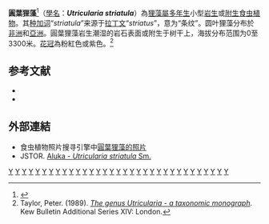 {{Otheruses|other=另一种种加词意为条纹的狸藻属物种|条纹狸藻}}
{{noteTA
|G1=Carnivorous Plant
}}
{{Speciesbox 
| taxon = Utricularia striatula 
| status = LC
| status_system = IUCN3.1
| image = Utricularia_striatula_leaves.jpg
| authority = [[Sm.|Sm.]] 1819
| subdivision_ranks = [[種下分類群|種下分類群]]
| subdivision =
*''Utricularia  s.'' var. ''typica''<br><small>Sm. (1819)</small>
*''Utricularia  s.'' var. ''minor''<br><small>Ridl. (1916)</small>
| synonyms = 
*''Lemnopsis mnioides''<br><small>[[赫尔曼·齐珀|Zippel]]</small>
*''Meloneura purpurea''<br><small>[[Raf.|Raf.]]</small>
*''Meloneura striatula''<br><small>(Sm.) [[约翰·亨德利·伯恩哈特|Barnhart]]</small>
*''Utricularia anthropophora''<br><small>[[Ridl.|Ridl.]] (1915)</small>
*''Utricularia furcellata''<br><small>[[Pellegr.|Pellegr.]]</small>
*''Utricularia glochidiata''<br><small>[[罗伯特·怀特|Wight]] (1850)</small>
*''Utricularia harlandii''<br><small>[[Oliv.|Oliv.]] ex [[Benth.|Benth.]]</small>
*''Utricularia orbiculata''<br><small>[[Wall.|Wall.]]</small>
*''Utricularia philetas''<br><small>[[R.D.Good|R.D.Good]]</small>
*''Utricularia pusilla''<br><small>[[J.Graham|J.Graham]]</small>
*''Utricularia rosulata''<br><small>[[Benj.|Benj.]]</small>
*''Utricularia striatula'' var. ''minor''<br><small>Ridl.</small>
*''Utricularia taikankoensis''<br><small>Yamam. (1931)</small>
}}

'''圓葉狸藻'''<ref>{{cite book | author = 夏洛特 | year = 2007 | title = [[食蟲植物觀賞與栽培圖鑑|食蟲植物觀賞與栽培圖鑑]] | publisher = 商周出版 | isbn = 978-986-124-850-9 | pages=238 }}</ref>（[[學名|學名]]：'''''Utricularia striatula'''''）為[[狸藻屬|狸藻屬]][[多年生植物|多年生]]小型[[岩生植物|岩生]]或[[附生植物|附生]][[食虫植物|食虫植物]]。其[[种加词|种加词]]“''striatula''”来源于[[拉丁文|拉丁文]]“''striatus''”，意为“条纹”。圆叶狸藻分布於[[非洲|非洲]]和[[亞洲|亞洲]]。圓葉狸藻岩生潮湿的岩石表面或附生于树干上，海拔分布范围为0至3300米。[[花冠|花冠]]為粉紅色或紫色。<ref name="Taylor 1989">Taylor, Peter. (1989). ''[[狸藻属——分类学专著|The genus Utricularia - a taxonomic monograph]]''. Kew Bulletin Additional Series XIV: London.</ref>

== 参考文献 ==
{{reflist|2}}
{{refbegin|2}}
* {{cite book | author = 林春吉 | year = 2005 | title = 台灣的水生與濕地植物| publisher = 綠世界出版 | isbn = 9572972510 | page=149}} 
* {{cite web | author = 趙怡姍 | work = 國立中山大學生物科學系 | url = http://etd.lib.nsysu.edu.tw/ETD-db/ETD-search/getfile?URN=etd-0128104-235544&filename=etd-0128104-235544.pdf | title = 台灣產狸藻科之分類研究 | accessdate = 2008-05-13 | archive-date = 2016-02-15 | archive-url = https://web.archive.org/web/20160215153509/http://etd.lib.nsysu.edu.tw/ETD-db/ETD-search/getfile?URN=etd-0128104-235544&filename=etd-0128104-235544.pdf | dead-url = no }}
{{refend}}

==外部連結==
{{refbegin|2}}
* 食虫植物照片搜寻引擎中[http://www.cpphotofinder.com/utricularia-striatula-602.html 圓葉狸藻的照片] {{Wayback|url=http://www.cpphotofinder.com/utricularia-striatula-602.html |date=20200927025625 }}
* JSTOR. [http://plants.jstor.org/search?Genus_fld=Utricularia&Species_fld=striatula Aluka - ''Utricularia striatula'' Sm.]
{{Commons-inline|Utricularia striatula|圓葉狸藻}}
{{wikispecies-inline|Utricularia striatula|圓葉狸藻}}
{{refend}}

{{Utricularia}}
{{中港澳台食肉植物}}
{{Taxonbar|from=Q7903201}}

[[Category:非洲食虫植物|Y]]
[[Category:亚洲食虫植物|Y]]
[[Category:安哥拉植物|Y]]
[[Category:不丹植物|Y]]
[[Category:緬甸植物|Y]]
[[Category:布隆迪植物|Y]]
[[Category:乍得植物|Y]]
[[Category:中国植物|Y]]
[[Category:科特迪瓦植物|Y]]
[[Category:赤道几内亚植物|Y]]
[[Category:埃塞俄比亚植物|Y]]
[[Category:加蓬植物|Y]]
[[Category:加纳植物|Y]]
[[Category:几内亚植物|Y]]
[[Category:印度植物|Y]]
[[Category:印度尼西亚植物|Y]]
[[Category:利比里亚植物|Y]]
[[Category:馬來西亞植物|Y]]
[[Category:尼泊尔植物|Y]]
[[Category:新几内亚植物|Y]]
[[Category:尼日利亚植物|Y]]
[[Category:圣多美与普林西比植物|Y]]
[[Category:塞拉利昂植物|Y]]
[[Category:坦桑尼亚植物|Y]]
[[Category:泰国植物|Y]]
[[Category:中非共和国植物|Y]]
[[Category:刚果民主共和国植物|Y]]
[[Category:菲律宾植物|Y]]
[[Category:乌干达植物|Y]]
[[Category:越南植物|Y]]
[[Category:赞比亚植物|Y]]
[[Category:狸藻屬|Y]]
[[Category:圆叶狸藻组|Y]]